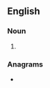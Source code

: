==English==

===Noun===
{{head|en|noun form}}

# {{plural of|histamine|lang=en}}

===Anagrams===
* {{anagrams|en|a=aehiimnsst|Sethianism}}